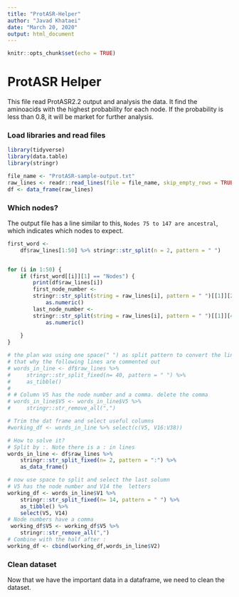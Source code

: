 ```yaml
---
title: "ProtASR-Helper"
author: "Javad Khataei"
date: "March 20, 2020"
output: html_document
---
```


```r
knitr::opts_chunk$set(echo = TRUE)
```

# ProtASR Helper  
This file read ProtASR2.2 output and analysis the data. It find the aminoacids with the highest probability for each node. If the probability is less than 0.8, it will be market for further analysis.


### Load libraries and read files
```r
library(tidyverse)
library(data.table)
library(stringr)

```


```r
file_name <- "ProtASR-sample-output.txt"
raw_lines <- readr::read_lines(file = file_name, skip_empty_rows = TRUE)
df <- data_frame(raw_lines)
```

### Which nodes?
The output file has a line similar to this, `Nodes 75 to 147 are ancestral`, which indicates which nodes to expect. 

```r
first_word <-
    df$raw_lines[1:50] %>% stringr::str_split(n = 2, pattern = " ")


for (i in 1:50) {
    if (first_word[[i]][1] == "Nodes") {
        print(df$raw_lines[i])
        first_node_number <-
        stringr::str_split(string = raw_lines[i], pattern = " ")[[1]][2] %>%  
            as.numeric()
        last_node_number <-
        stringr::str_split(string = raw_lines[i], pattern = " ")[[1]][4] %>%  
            as.numeric()
        
    }
}
```


```r
# the plan was using one space(" ") as split pattern to convert the line to a series of colums but the number of  spaces changes in lines. The "site" increase and that reduces the spaces so can't use space to split.
# that why the following lines are commented out
# words_in_line <- df$raw_lines %>%
#     stringr::str_split_fixed(n= 40, pattern = " ") %>% 
#     as_tibble()
# 
# # Column V5 has the node number and a comma. delete the comma
# words_in_line$V5 <- words_in_line$V5 %>%
#     stringr::str_remove_all(",") 

# Trim the dat frame and select useful columns
#working_df <- words_in_line %>% select(c(V5, V16:V38))

# How to solve it?
# Split by :. Note there is a : in lines
words_in_line <- df$raw_lines %>%
    stringr::str_split_fixed(n= 2, pattern = ":") %>%
    as_data_frame()

# now use space to split and select the last solumn
# V5 has the node number and V14 the  letters
working_df <- words_in_line$V1 %>%
    stringr::str_split_fixed(n= 14, pattern = " ") %>%
    as_tibble() %>% 
    select(V5, V14)
# Node numbers have a comma
 working_df$V5 <- working_df$V5 %>%
    stringr::str_remove_all(",")
# Combine with the half after :
working_df <- cbind(working_df,words_in_line$V2)

```


### Clean dataset
Now that we have the important data in a dataframe, we need to clean the dataset.



